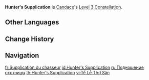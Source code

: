 {{Constellation Infobox
|image         = Constellation Hunter's Supplication.png
|character     = Candace
|level         = 3
|description   = Increases the Level of [[Sacred Rite: Wagtail's Tide]] by 3.<br />Maximum upgrade level is 15.
|utility1      = Talent Level Increase
|utility2      = Elemental Burst Level Increase
}}
'''Hunter's Supplication''' is [[Candace]]'s [[Level 3 Constellation]].

==Other Languages==
{{Other Languages
|en      = Hunter's Supplication
|zhs     = 织狩的奉祀
|zhs_rm  = Zhīshòu de Fèngsì
|zht     = 織狩的奉祀
|zht_rm  = Zhīshòu de Fèngsì
|zh_tl   = Offering of the Hunt
|ja      = 織狩の奉祀
|ja_rm   = Shikigari no Houshi{{Assumed}}
|ja_tl   = Huntress' Enshrinement
|ko      = 수렵의 제사
|ko_rm   = Suryeop-ui Jesa
|ko_tl   = Ancestral Rites of Hunt
|es      = Devoción por la caza
|es_tl   = Devotion to the Hunt
|fr      = Supplication du chasseur
|fr_tl   = Hunter's Supplication
|ru      = Подношение охотницы
|ru_tl   = Huntress's Offering
|th      = Hunter's Supplication
|vi      = Tế Lễ Thợ Săn
|vi_tl   = Huntress's Offering
|de      = Bittgesuch der Jäger
|de_tl   = Supplication of the Hunters
|id      = Hunter's Supplication
|pt      = Devoção à Caça
|pt_tl   = 
|tr      = Avcının Duası
|tr_tl   = 
|it      = Supplica del cacciatore
|it_tl   = Hunter's Supplication
}}

==Change History==
{{Change History|3.1}}

==Navigation==
{{Talent Navbox|Candace}}

[[fr:Supplication du chasseur]]
[[id:Hunter's Supplication]]
[[ru:Подношение охотницы]]
[[th:Hunter's Supplication]]
[[vi:Tế Lễ Thợ Săn]]